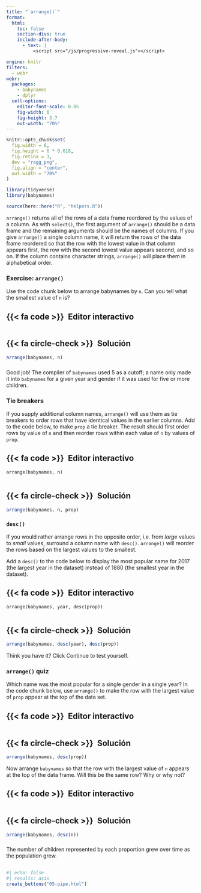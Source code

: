 ```yaml
---
title: "`arrange()`"
format:
  html: 
    toc: false
    section-divs: true
    include-after-body: 
      - text: |
          <script src="/js/progressive-reveal.js"></script>

engine: knitr
filters:
  - webr
webr:
  packages:
    - babynames
    - dplyr
  cell-options:
    editor-font-scale: 0.85
    fig-width: 6
    fig-height: 3.7
    out-width: "70%"
---
```


```r
knitr::opts_chunk$set(
  fig.width = 6,
  fig.height = 6 * 0.618,
  fig.retina = 3,
  dev = "ragg_png",
  fig.align = "center",
  out.width = "70%"
)

library(tidyverse)
library(babynames)

source(here::here("R", "helpers.R"))
```

`arrange()` returns all of the rows of a data frame reordered by the values of a column. As with `select()`, the first argument of `arrange()` should be a data frame and the remaining arguments should be the names of columns. If you give `arrange()` a single column name, it will return the rows of the data frame reordered so that the row with the lowest value in that column appears first, the row with the second lowest value appears second, and so on. If the column contains character strings, `arrange()` will place them in alphabetical order.

### Exercise: `arrange()`

Use the code chunk below to arrange babynames by `n`. Can you tell what the smallest value of `n` is? 

::: {.panel-tabset}
## {{< fa code >}}&ensp;Editor interactivo

```webr-r



```

## {{< fa circle-check >}}&ensp;Solución

```r
arrange(babynames, n)
```

:::

###

Good job! The compiler of `babynames` used 5 as a cutoff; a name only made it into `babynames` for a given year and gender if it was used for five or more children.

### Tie breakers

If you supply additional column names, `arrange()` will use them as tie breakers to order rows that have identical values in the earlier columns. Add to the code below, to make `prop` a tie breaker. The result should first order rows by value of `n` and then reorder rows within each value of `n` by values of `prop`. 

::: {.panel-tabset}
## {{< fa code >}}&ensp;Editor interactivo

```webr-r
arrange(babynames, n)


```

## {{< fa circle-check >}}&ensp;Solución

```r
arrange(babynames, n, prop)
```

:::


### `desc()`

If you would rather arrange rows in the opposite order, i.e. from _large_ values to _small_ values, surround a column name with `desc()`. `arrange()` will reorder the rows based on the largest values to the smallest.

Add a `desc()` to the code below to display the most popular name for 2017 (the largest year in the dataset) instead of 1880 (the smallest year in the dataset).

::: {.panel-tabset}
## {{< fa code >}}&ensp;Editor interactivo

```webr-r
arrange(babynames, year, desc(prop))


```

## {{< fa circle-check >}}&ensp;Solución

```r
arrange(babynames, desc(year), desc(prop))
```

:::

Think you have it? Click Continue to test yourself.

### `arrange()` quiz

Which name was the most popular for a single gender in a single year? In the code chunk below, use `arrange()` to make the row with the largest value of `prop` appear at the top of the data set.

::: {.panel-tabset}
## {{< fa code >}}&ensp;Editor interactivo

```webr-r



```

## {{< fa circle-check >}}&ensp;Solución

```r
arrange(babynames, desc(prop))
```

:::

Now arrange `babynames` so that the row with the largest value of `n` appears at the top of the data frame. Will this be the same row? Why or why not?

::: {.panel-tabset}
## {{< fa code >}}&ensp;Editor interactivo

```webr-r



```

## {{< fa circle-check >}}&ensp;Solución

```r
arrange(babynames, desc(n))
```

:::

###

The number of children represented by each proportion grew over time as the population grew.

##

```r
#| echo: false
#| results: asis
create_buttons("05-pipe.html")
```
